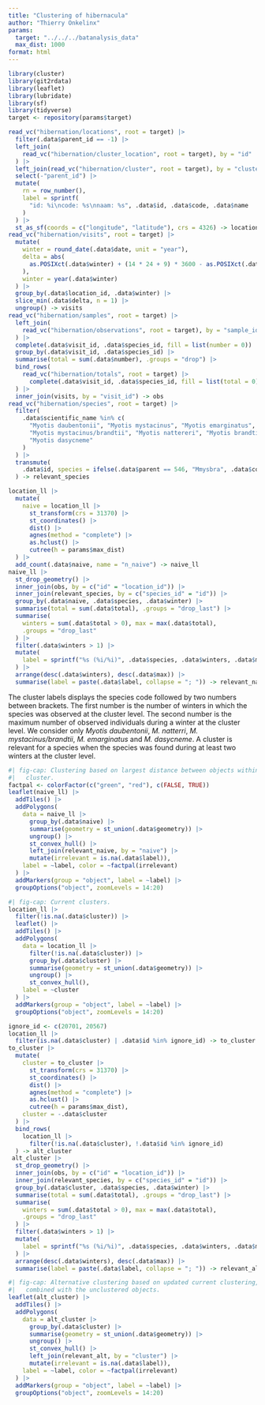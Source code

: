 ```yaml
---
title: "Clustering of hibernacula"
author: "Thierry Onkelinx"
params:
  target: "../../../batanalysis_data"
  max_dist: 1000
format: html
---
```


```r
library(cluster)
library(git2rdata)
library(leaflet)
library(lubridate)
library(sf)
library(tidyverse)
target <- repository(params$target)
```

```r
read_vc("hibernation/locations", root = target) |>
  filter(.data$parent_id == -1) |>
  left_join(
    read_vc("hibernation/cluster_location", root = target), by = "id"
  ) |>
  left_join(read_vc("hibernation/cluster", root = target), by = "cluster") |>
  select(-"parent_id") |>
  mutate(
    rn = row_number(),
    label = sprintf(
      "id: %i\ncode: %s\nnaam: %s", .data$id, .data$code, .data$name
    )
  ) |>
  st_as_sf(coords = c("longitude", "latitude"), crs = 4326) -> location_ll
read_vc("hibernation/visits", root = target) |>
  mutate(
    winter = round_date(.data$date, unit = "year"),
    delta = abs(
      as.POSIXct(.data$winter) + (14 * 24 + 9) * 3600 - as.POSIXct(.data$date)
    ),
    winter = year(.data$winter)
  ) |>
  group_by(.data$location_id, .data$winter) |>
  slice_min(.data$delta, n = 1) |>
  ungroup() -> visits
read_vc("hibernation/samples", root = target) |>
  left_join(
    read_vc("hibernation/observations", root = target), by = "sample_id"
  ) |>
  complete(.data$visit_id, .data$species_id, fill = list(number = 0)) |>
  group_by(.data$visit_id, .data$species_id) |>
  summarise(total = sum(.data$number), .groups = "drop") |>
  bind_rows(
    read_vc("hibernation/totals", root = target) |>
      complete(.data$visit_id, .data$species_id, fill = list(total = 0))
  ) |>
  inner_join(visits, by = "visit_id") -> obs
read_vc("hibernation/species", root = target) |>
  filter(
    .data$scientific_name %in% c(
      "Myotis daubentonii", "Myotis mystacinus", "Myotis emarginatus",
      "Myotis mystacinus/brandtii", "Myotis nattereri", "Myotis brandtii",
      "Myotis dasycneme"
    )
  ) |>
  transmute(
    .data$id, species = ifelse(.data$parent == 546, "Mmysbra", .data$code)
  ) -> relevant_species
```

```r
location_ll |>
  mutate(
    naive = location_ll |>
      st_transform(crs = 31370) |>
      st_coordinates() |>
      dist() |>
      agnes(method = "complete") |>
      as.hclust() |>
      cutree(h = params$max_dist)
  ) |>
  add_count(.data$naive, name = "n_naive") -> naive_ll
naive_ll |>
  st_drop_geometry() |>
  inner_join(obs, by = c("id" = "location_id")) |>
  inner_join(relevant_species, by = c("species_id" = "id")) |>
  group_by(.data$naive, .data$species, .data$winter) |>
  summarise(total = sum(.data$total), .groups = "drop_last") |>
  summarise(
    winters = sum(.data$total > 0), max = max(.data$total),
    .groups = "drop_last"
  ) |>
  filter(.data$winters > 1) |>
  mutate(
    label = sprintf("%s (%i/%i)", .data$species, .data$winters, .data$max)
  ) |>
  arrange(desc(.data$winters), desc(.data$max)) |>
  summarise(label = paste(.data$label, collapse = "; ")) -> relevant_naive
```

The cluster labels displays the species code followed by two numbers between brackets.
The first number is the number of winters in which the species was observed at the cluster level.
The second number is the maximum number of observed individuals during a winter at the cluster level.
We consider only _Myotis daubentonii_, _M. natterri_, _M. mystacinus/brandtii_, _M. emarginatus_ and _M. dasycneme_.
A cluster is relevant for a species when the species was found during at least two winters at the cluster level.

```r
#| fig-cap: Clustering based on largest distance between objects within the
#|   cluster.
factpal <- colorFactor(c("green", "red"), c(FALSE, TRUE))
leaflet(naive_ll) |>
  addTiles() |>
  addPolygons(
    data = naive_ll |>
      group_by(.data$naive) |>
      summarise(geometry = st_union(.data$geometry)) |>
      ungroup() |>
      st_convex_hull() |>
      left_join(relevant_naive, by = "naive") |>
      mutate(irrelevant = is.na(.data$label)),
    label = ~label, color = ~factpal(irrelevant)
  ) |>
  addMarkers(group = "object", label = ~label) |>
  groupOptions("object", zoomLevels = 14:20)
```

```r
#| fig-cap: Current clusters.
location_ll |>
  filter(!is.na(.data$cluster)) |>
  leaflet() |>
  addTiles() |>
  addPolygons(
    data = location_ll |>
      filter(!is.na(.data$cluster)) |>
      group_by(.data$cluster) |>
      summarise(geometry = st_union(.data$geometry)) |>
      ungroup() |>
      st_convex_hull(),
    label = ~cluster
  ) |>
  addMarkers(group = "object", label = ~label) |>
  groupOptions("object", zoomLevels = 14:20)
```

```r
ignore_id <- c(20701, 20567)
location_ll |>
  filter(is.na(.data$cluster) | .data$id %in% ignore_id) -> to_cluster
to_cluster |>
  mutate(
    cluster = to_cluster |>
      st_transform(crs = 31370) |>
      st_coordinates() |>
      dist() |>
      agnes(method = "complete") |>
      as.hclust() |>
      cutree(h = params$max_dist),
    cluster = -.data$cluster
  ) |>
  bind_rows(
    location_ll |>
      filter(!is.na(.data$cluster), !.data$id %in% ignore_id)
  ) -> alt_cluster
 alt_cluster |>
  st_drop_geometry() |>
  inner_join(obs, by = c("id" = "location_id")) |>
  inner_join(relevant_species, by = c("species_id" = "id")) |>
  group_by(.data$cluster, .data$species, .data$winter) |>
  summarise(total = sum(.data$total), .groups = "drop_last") |>
  summarise(
    winters = sum(.data$total > 0), max = max(.data$total),
    .groups = "drop_last"
  ) |>
  filter(.data$winters > 1) |>
  mutate(
    label = sprintf("%s (%i/%i)", .data$species, .data$winters, .data$max)
  ) |>
  arrange(desc(.data$winters), desc(.data$max)) |>
  summarise(label = paste(.data$label, collapse = "; ")) -> relevant_alt
```

```r
#| fig-cap: Alternative clustering based on updated current clustering,
#|   combined with the unclustered objects.
leaflet(alt_cluster) |>
  addTiles() |>
  addPolygons(
    data = alt_cluster |>
      group_by(.data$cluster) |>
      summarise(geometry = st_union(.data$geometry)) |>
      ungroup() |>
      st_convex_hull() |>
      left_join(relevant_alt, by = "cluster") |>
      mutate(irrelevant = is.na(.data$label)),
    label = ~label, color = ~factpal(irrelevant)
  ) |>
  addMarkers(group = "object", label = ~label) |>
  groupOptions("object", zoomLevels = 14:20)
```
